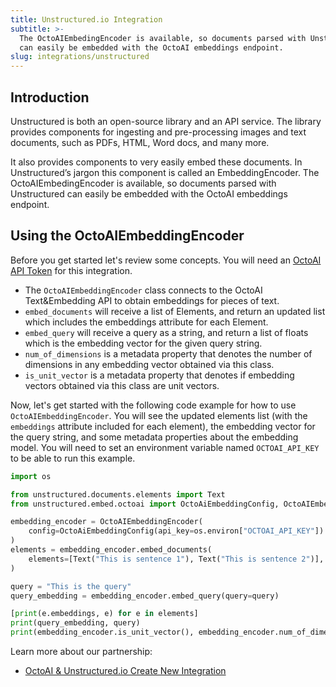 ```yaml
---
title: Unstructured.io Integration
subtitle: >-
  The OctoAIEmbedingEncoder is available, so documents parsed with Unstructured
  can easily be embedded with the OctoAI embeddings endpoint.
slug: integrations/unstructured
---
```


## Introduction
Unstructured is both an open-source library and an API service. The library provides components for ingesting and pre-processing images and text documents, such as PDFs, HTML, Word docs, and many more.

It also provides components to very easily embed these documents. In Unstructured’s jargon this component is called an EmbeddingEncoder. The OctoAIEmbedingEncoder is available, so documents parsed with Unstructured can easily be embedded with the OctoAI embeddings endpoint.

## Using the OctoAIEmbeddingEncoder
Before you get started let's review some concepts. You will need an [OctoAI API Token](../getting-started/how-to-create-an-octoai-access-token.mdx) for this integration.

- The `OctoAIEmbeddingEncoder` class connects to the OctoAI Text&Embedding API to obtain embeddings for pieces of text.
- `embed_documents` will receive a list of Elements, and return an updated list which includes the embeddings attribute for each Element.
- `embed_query` will receive a query as a string, and return a list of floats which is the embedding vector for the given query string.
- `num_of_dimensions` is a metadata property that denotes the number of dimensions in any embedding vector obtained via this class.
- `is_unit_vector` is a metadata property that denotes if embedding vectors obtained via this class are unit vectors.

Now, let's get started with the following code example for how to use `OctoAIEmbeddingEncoder`.
You will see the updated elements list (with the `embeddings` attribute included for each element),
 the embedding vector for the query string, and some metadata properties about the embedding model.
  You will need to set an environment variable named `OCTOAI_API_KEY` to be able to run this example.

```python 
import os

from unstructured.documents.elements import Text
from unstructured.embed.octoai import OctoAiEmbeddingConfig, OctoAIEmbeddingEncoder

embedding_encoder = OctoAIEmbeddingEncoder(
    config=OctoAiEmbeddingConfig(api_key=os.environ["OCTOAI_API_KEY"])
)
elements = embedding_encoder.embed_documents(
    elements=[Text("This is sentence 1"), Text("This is sentence 2")],
)

query = "This is the query"
query_embedding = embedding_encoder.embed_query(query=query)

[print(e.embeddings, e) for e in elements]
print(query_embedding, query)
print(embedding_encoder.is_unit_vector(), embedding_encoder.num_of_dimensions())
```

Learn more about our partnership:
- [OctoAI & Unstructured.io Create New Integration](https://octo.ai/blog/octoai-and-unstructured-create-new-integration/)
